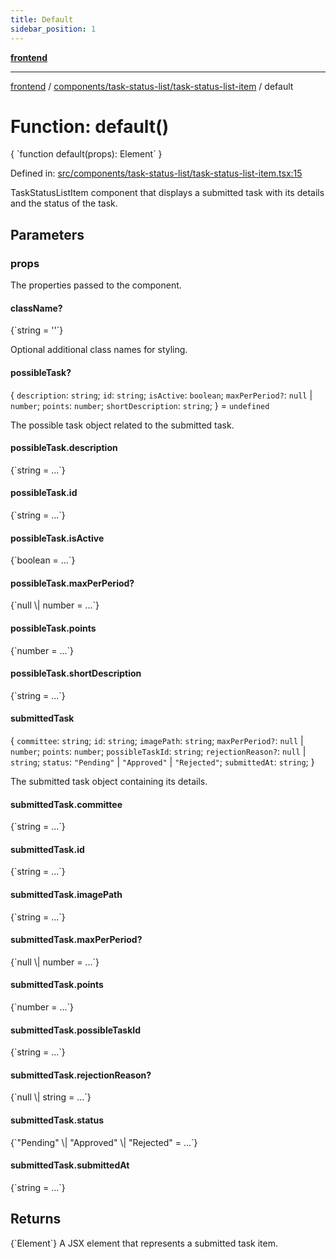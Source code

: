 ```yaml
---
title: Default
sidebar_position: 1
---
```



[**frontend**](../../../..)

***

[frontend](../../../..) / [components/task-status-list/task-status-list-item](..) / default

# Function: default()

<CodeBlock language="ts">
{ `function default(props): Element` }
</CodeBlock>

Defined in: [src/components/task-status-list/task-status-list-item.tsx:15](https://github.com/svsticky/CommitteeClash/blob/42e3ab31b18c9cdd65955be0ecd3ca0a2cb493b5/frontend/src/components/task-status-list/task-status-list-item.tsx#L15)

TaskStatusListItem component that displays a submitted task with its details
and the status of the task.

## Parameters

### props

The properties passed to the component.

#### className?
<CodeBlock language="ts">
{`string = ''`}
</CodeBlock>

Optional additional class names for styling.

#### possibleTask?

\{ `description`: `string`; `id`: `string`; `isActive`: `boolean`; `maxPerPeriod?`: `null` \| `number`; `points`: `number`; `shortDescription`: `string`; \} = `undefined`

The possible task object related to the submitted task.

#### possibleTask.description
<CodeBlock language="ts">
{`string = ...`}
</CodeBlock>

#### possibleTask.id
<CodeBlock language="ts">
{`string = ...`}
</CodeBlock>

#### possibleTask.isActive
<CodeBlock language="ts">
{`boolean = ...`}
</CodeBlock>

#### possibleTask.maxPerPeriod?
<CodeBlock language="ts">
{`null \| number = ...`}
</CodeBlock>

#### possibleTask.points
<CodeBlock language="ts">
{`number = ...`}
</CodeBlock>

#### possibleTask.shortDescription
<CodeBlock language="ts">
{`string = ...`}
</CodeBlock>

#### submittedTask

\{ `committee`: `string`; `id`: `string`; `imagePath`: `string`; `maxPerPeriod?`: `null` \| `number`; `points`: `number`; `possibleTaskId`: `string`; `rejectionReason?`: `null` \| `string`; `status`: `"Pending"` \| `"Approved"` \| `"Rejected"`; `submittedAt`: `string`; \}

The submitted task object containing its details.

#### submittedTask.committee
<CodeBlock language="ts">
{`string = ...`}
</CodeBlock>

#### submittedTask.id
<CodeBlock language="ts">
{`string = ...`}
</CodeBlock>

#### submittedTask.imagePath
<CodeBlock language="ts">
{`string = ...`}
</CodeBlock>

#### submittedTask.maxPerPeriod?
<CodeBlock language="ts">
{`null \| number = ...`}
</CodeBlock>

#### submittedTask.points
<CodeBlock language="ts">
{`number = ...`}
</CodeBlock>

#### submittedTask.possibleTaskId
<CodeBlock language="ts">
{`string = ...`}
</CodeBlock>

#### submittedTask.rejectionReason?
<CodeBlock language="ts">
{`null \| string = ...`}
</CodeBlock>

#### submittedTask.status
<CodeBlock language="ts">
{`"Pending" \| "Approved" \| "Rejected" = ...`}
</CodeBlock>

#### submittedTask.submittedAt
<CodeBlock language="ts">
{`string = ...`}
</CodeBlock>

## Returns
<CodeBlock language="ts">
{`Element`}
</CodeBlock>
A JSX element that represents a submitted task item.
